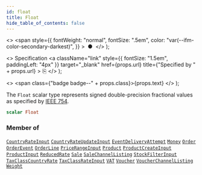 ```yaml
---
id: float
title: Float
hide_table_of_contents: false
---
```


  <>
    <span
      style={{
        fontWeight: "normal",
        fontSize: ".5em",
        color: "var(--ifm-color-secondary-darkest)",
      }}
    >
      &nbsp;●&nbsp;
    </span>
  </>
);

  <>
    Specification
    <a
      className="link"
      style={{ fontSize: "1.5em", paddingLeft: "4px" }}
      target="\_blank"
      href={props.url}
      title={"Specified by " + props.url}
    >
      ⎘
    </a>
  </>
);

  <>
    <span class={"badge badge--" + props.class}>{props.text}</span>
  </>
);

The `Float` scalar type represents signed double-precision fractional values as specified by [IEEE 754](https://en.wikipedia.org/wiki/IEEE_floating_point).

```graphql
scalar Float
```

### Member of

[`CountryRateInput`](../../api-reference/inputs/country-rate-input) <Badge class="secondary" text="input"/><Bullet />[`CountryRateUpdateInput`](../../api-reference/inputs/country-rate-update-input) <Badge class="secondary" text="input"/><Bullet />[`EventDeliveryAttempt`](../../api-reference/objects/event-delivery-attempt) <Badge class="secondary" text="object"/><Bullet />[`Money`](../../api-reference/objects/money) <Badge class="secondary" text="object"/><Bullet />[`Order`](../../api-reference/objects/order) <Badge class="secondary" text="object"/><Bullet />[`OrderEvent`](../../api-reference/objects/order-event) <Badge class="secondary" text="object"/><Bullet />[`OrderLine`](../../api-reference/objects/order-line) <Badge class="secondary" text="object"/><Bullet />[`PriceRangeInput`](../../api-reference/inputs/price-range-input) <Badge class="secondary" text="input"/><Bullet />[`Product`](../../api-reference/objects/product) <Badge class="secondary" text="object"/><Bullet />[`ProductCreateInput`](../../api-reference/inputs/product-create-input) <Badge class="secondary" text="input"/><Bullet />[`ProductInput`](../../api-reference/inputs/product-input) <Badge class="secondary" text="input"/><Bullet />[`ReducedRate`](../../api-reference/objects/reduced-rate) <Badge class="secondary" text="object"/><Bullet />[`Sale`](../../api-reference/objects/sale) <Badge class="secondary" text="object"/><Bullet />[`SaleChannelListing`](../../api-reference/objects/sale-channel-listing) <Badge class="secondary" text="object"/><Bullet />[`StockFilterInput`](../../api-reference/inputs/stock-filter-input) <Badge class="secondary" text="input"/><Bullet />[`TaxClassCountryRate`](../../api-reference/objects/tax-class-country-rate) <Badge class="secondary" text="object"/><Bullet />[`TaxClassRateInput`](../../api-reference/inputs/tax-class-rate-input) <Badge class="secondary" text="input"/><Bullet />[`VAT`](../../api-reference/objects/vat) <Badge class="secondary" text="object"/><Bullet />[`Voucher`](../../api-reference/objects/voucher) <Badge class="secondary" text="object"/><Bullet />[`VoucherChannelListing`](../../api-reference/objects/voucher-channel-listing) <Badge class="secondary" text="object"/><Bullet />[`Weight`](../../api-reference/objects/weight) <Badge class="secondary" text="object"/>
